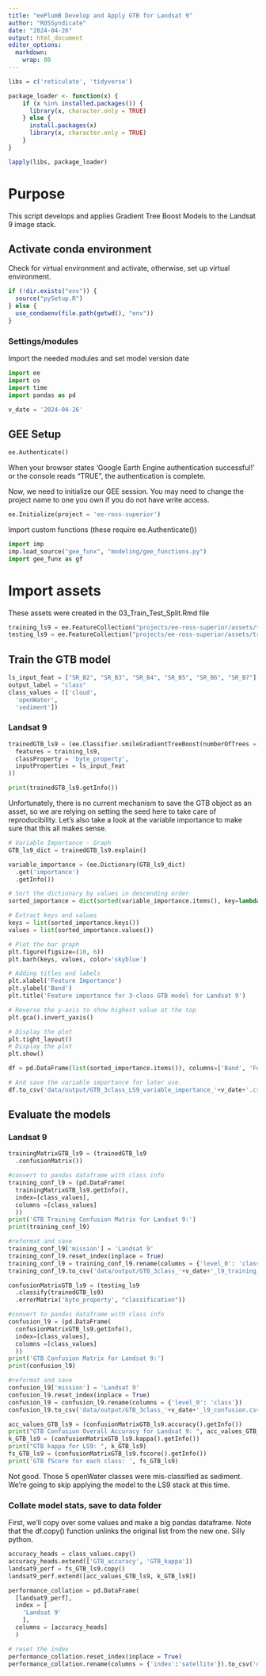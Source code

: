 ```yaml
---
title: "eePlumB Develop and Apply GTB for Landsat 9"
author: "ROSSyndicate"
date: "2024-04-26"
output: html_document
editor_options:
  markdown:
    wrap: 80
---
```


```r
libs = c('reticulate', 'tidyverse')

package_loader <- function(x) {
    if (x %in% installed.packages()) {
      library(x, character.only = TRUE)
    } else {
      install.packages(x)
      library(x, character.only = TRUE)
    }
}

lapply(libs, package_loader)
```

# Purpose

This script develops and applies Gradient Tree Boost Models to the Landsat 9 image
stack.

## Activate conda environment

Check for virtual environment and activate, otherwise, set up virtual
environment.

```r
if (!dir.exists("env")) {
  source("pySetup.R")
} else {
  use_condaenv(file.path(getwd(), "env"))
}
```

### Settings/modules

Import the needed modules and set model version date

```python
import ee
import os
import time
import pandas as pd

v_date = '2024-04-26'
```

## GEE Setup

```python
ee.Authenticate()
```

When your browser states 'Google Earth Engine authentication successful!' or the
console reads "TRUE", the
authentication is complete. 

Now, we need to initialize our GEE session. You may need to change the project 
name to one you own if you do not have write access.

```python
ee.Initialize(project = 'ee-ross-superior')
```


Import custom functions (these require ee.Authenticate())
```python
import imp
imp.load_source("gee_funx", "modeling/gee_functions.py")
import gee_funx as gf
```

# Import assets

These assets were created in the 03_Train_Test_Split.Rmd file

```python
training_ls9 = ee.FeatureCollection("projects/ee-ross-superior/assets/train-test/training_ls9_3class_v2024")
testing_ls9 = ee.FeatureCollection("projects/ee-ross-superior/assets/train-test/validation_ls9_3class_v2024")
```

## Train the GTB model

```python
ls_input_feat = ["SR_B2", "SR_B3", "SR_B4", "SR_B5", "SR_B6", "SR_B7"]
output_label = "class"
class_values = (['cloud',
  'openWater',
  'sediment'])
```

### Landsat 9

```python
trainedGTB_ls9 = (ee.Classifier.smileGradientTreeBoost(numberOfTrees = 10, seed = 47).train(
  features = training_ls9,
  classProperty = 'byte_property',
  inputProperties = ls_input_feat
))

print(trainedGTB_ls9.getInfo())
```


Unfortunately, there is no current mechanism to save the GTB object as an asset, 
so we are relying on setting the seed here to take care of reproducibility. Let's
also take a look at the variable importance to make sure that this all makes sense.


```python
# Variable Importance - Graph  
GTB_ls9_dict = trainedGTB_ls9.explain()

variable_importance = (ee.Dictionary(GTB_ls9_dict)
  .get('importance')
  .getInfo())

# Sort the dictionary by values in descending order
sorted_importance = dict(sorted(variable_importance.items(), key=lambda item: item[1], reverse=True))

# Extract keys and values
keys = list(sorted_importance.keys())
values = list(sorted_importance.values())

# Plot the bar graph
plt.figure(figsize=(10, 6))
plt.barh(keys, values, color='skyblue')

# Adding titles and labels
plt.xlabel('Feature Importance')
plt.ylabel('Band')
plt.title('Feature importance for 3-class GTB model for Landsat 9')

# Reverse the y-axis to show highest value at the top
plt.gca().invert_yaxis()

# Display the plot
plt.tight_layout()
# Display the plot
plt.show()

df = pd.DataFrame(list(sorted_importance.items()), columns=['Band', 'Feature_Importance'])

# And save the variable importance for later use.
df.to_csv('data/output/GTB_3class_LS9_variable_importance_'+v_date+'.csv', index = False)

```
## Evaluate the models

### Landsat 9

```python
trainingMatrixGTB_ls9 = (trainedGTB_ls9
  .confusionMatrix())

#convert to pandas dataframe with class info
training_conf_l9 = (pd.DataFrame(
  trainingMatrixGTB_ls9.getInfo(),
  index=[class_values],
  columns =[class_values]
  ))
print('GTB Training Confusion Matrix for Landsat 9:')
print(training_conf_l9)

#reformat and save
training_conf_l9['mission'] = 'Landsat 9'
training_conf_l9.reset_index(inplace = True)
training_conf_l9 = training_conf_l9.rename(columns = {'level_0': 'class'})  
training_conf_l9.to_csv('data/output/GTB_3class_'+v_date+'_l9_training_confusion.csv', index = False)

confusionMatrixGTB_ls9 = (testing_ls9
  .classify(trainedGTB_ls9)
  .errorMatrix('byte_property', "classification"))

#convert to pandas dataframe with class info
confusion_l9 = (pd.DataFrame(
  confusionMatrixGTB_ls9.getInfo(),
  index=[class_values],
  columns =[class_values]
  ))
print('GTB Confusion Matrix for Landsat 9:')
print(confusion_l9)

#reformat and save
confusion_l9['mission'] = 'Landsat 9'
confusion_l9.reset_index(inplace = True)
confusion_l9 = confusion_l9.rename(columns = {'level_0': 'class'})  
confusion_l9.to_csv('data/output/GTB_3class_'+v_date+'_l9_confusion.csv', index = False)

acc_values_GTB_ls9 = (confusionMatrixGTB_ls9.accuracy().getInfo())
print("GTB Confusion Overall Accuracy for Landsat 9: ", acc_values_GTB_ls9)
k_GTB_ls9 = (confusionMatrixGTB_ls9.kappa().getInfo())
print("GTB kappa for LS9: ", k_GTB_ls9)
fs_GTB_ls9 = (confusionMatrixGTB_ls9.fscore().getInfo())
print('GTB fScore for each class: ', fs_GTB_ls9)
```

Not good. Those 5 openWater classes were mis-classified as sediment. We're going 
to skip applying the model to the LS9 stack at this time.

### Collate model stats, save to data folder

First, we'll copy over some values and make a big pandas dataframe. Note that
the df.copy() function unlinks the original list from the new one. Silly python.

```python
accuracy_heads = class_values.copy()
accuracy_heads.extend(['GTB_accuracy', 'GTB_kappa'])
landsat9_perf = fs_GTB_ls9.copy()
landsat9_perf.extend([acc_values_GTB_ls9, k_GTB_ls9])

performance_collation = pd.DataFrame(
  [landsat9_perf],
  index = [
    'Landsat 9'
    ],
  columns = [accuracy_heads]
  )

# reset the index
performance_collation.reset_index(inplace = True)
performance_collation.rename(columns = {'index':'satellite'}).to_csv('data/output/GTB_3class_LS9_'+v_date+'_performance_stats.csv', index = False)
```

<!-- ## Apply model to image stack for Landsat -->

<!-- ### Load the image collection -->

<!-- ```{python} -->
<!-- # filter stack for desired PRs -->
<!-- ROWS = ee.List([27, 28]) -->

<!-- l9 = (ee.ImageCollection("LANDSAT/LC09/C02/T1_L2") -->
<!--   .filter(ee.Filter.lt('CLOUD_COVER', 80)) -->
<!--   .filter(ee.Filter.eq('WRS_PATH', 26)) -->
<!--   .filter(ee.Filter.inList('WRS_ROW', ROWS)) -->
<!--   .filter(ee.Filter.gte('IMAGE_QUALITY_OLI', 7)) -->
<!--   .filter(ee.Filter.calendarRange(4, 11, 'month')) -->
<!--   # mask high aerosol -->
<!--   .map(gf.mask_high_aerosol) -->
<!--   # mask pixels with any qa flags -->
<!--   .map(gf.mask_qa_flags) -->
<!--   # mask saturated pixels -->
<!--   .map(gf.apply_radsat_mask) -->
<!--   # apply scaling factors -->
<!--   .map(gf.applyScaleFactors)) -->
<!-- ``` -->

<!-- ### Load modeling AOIs and clip stack -->

<!-- Note, some AOIs are too big to load in here and use as 'virtual' ee Feature -->
<!-- Collections. Given that, we have manually uploaded the shapefiles as an Earth -->
<!-- Engine Feature Collection. -->

<!-- And then clip each image by that aoi -->

<!-- ```{python} -->
<!-- l9_aoi = l9.map(gf.clip) -->
<!-- ``` -->

<!-- #### Helper functions -->

<!-- ```{python} -->
<!-- # get CRS info -->
<!-- img_crs = l9.first().projection() -->
<!-- img_crsTrans = img_crs.getInfo().get('transform') -->
<!-- ``` -->

<!-- ### Consolidate stack by image date -->

<!-- ```{python} -->
<!-- l9_aoi = l9_aoi.map(gf.addImageDate) -->

<!-- # summarize by missionDate field -->
<!-- uniqueMissDate_l9 = l9_aoi.aggregate_array('missDate').distinct() -->

<!-- ``` -->

<!-- ### Create mosaics -->

<!-- ```{python} -->
<!-- # need a couple of functions that refer to objects in this script -->
<!-- def applyGTB_ls9(image): -->
<!--   # Select the bands that correspond to the input features of the GTB model -->
<!--   imageFeatures = image.select(ls_input_feat) -->
<!--   missDate = image.get('missDate') -->
<!--   # Classify the image using the trained GTB model -->
<!--   classifiedImage = (imageFeatures -->
<!--     .classify(trainedGTB_ls9) -->
<!--     .set('missDate', missDate)) -->
<!--   return image.addBands(classifiedImage) -->

<!-- def applyPerMissionDate_ls9(missDate): -->
<!--   mission = ee.String(missDate).slice(0,9) -->
<!--   date = ee.String(missDate).slice(10,20) -->
<!--   short_stack = (l8 -->
<!--     .filter(ee.Filter.eq('SPACECRAFT_ID', mission)) -->
<!--     .filter(ee.Filter.eq('DATE_ACQUIRED', date))) -->
<!--   oneMissDate = short_stack.mean() -->
<!--   ls_miss_date_GTB = applyGTB_ls9(oneMissDate) -->
<!--   ls_GTB_class = extract_3classes(ls_miss_date_GTB) -->
<!--   return (ls_GTB_class.set('missDate', missDate)) -->

<!-- def mosaicStack_l9(missDate): -->
<!--   md_GTB = applyPerMissionDate_ls9(missDate) -->
<!--   return md_GTB -->

<!-- newStack_list_l9 = uniqueMissDate_l9.map(mosaicStack_l9) -->
<!-- newStack_l9 = ee.ImageCollection(newStack_list_l9) -->

<!-- ``` -->

<!-- ### Lighten up each of the stacks to only the bands we care about -->

<!-- ```{python} -->
<!-- lightStack_l9 = newStack_l9.select([ -->
<!--     'classified', -->
<!--     'cloud', -->
<!--     'openWater', -->
<!--     'sediment' -->
<!--     ]) -->

<!-- ``` -->

<!-- ## Export GeoTiffs to drive -->

<!-- ### Raster Export -->

<!-- ### GTB images for Landsat 9 -->

<!-- ```{python} -->
<!-- date_length_9 = len(uniqueMissDate_l9.getInfo()) -->

<!-- aoi_ee = ee.FeatureCollection('projects/ee-ross-superior/assets/aoi/Superior_AOI_modeling') -->

<!-- def clip(image): -->
<!--   return image.clip(aoi_ee.geometry()) -->

<!-- # export as tif to drive -->
<!-- for d in range(date_length_9): -->
<!--   md = uniqueMissDate_l9.get(d) -->
<!--   print(md.getInfo()) -->
<!--   print(str(d+1) + ' of ' + str(date_length_9)) -->
<!--   image = (newStack_l9 -->
<!--     .filter(ee.Filter.eq('missDate', md)) -->
<!--     .first() -->
<!--     .clip(aoi_ee.geometry())) -->
<!--   image_new_class = (gf.classifications_to_one_band(image) -->
<!--     .select('reclass')) -->
<!--   export_image = ee.batch.Export.image.toDrive( -->
<!--     image = image_new_class, -->
<!--     region = aoi_ee.geometry(), -->
<!--     description = 'GTB_3class_v' + v_date + '_' + str(md.getInfo()), -->
<!--     folder = 'GTB_LS9_v'+v_date, -->
<!--     scale = 30, -->
<!--     crs = img_crs, -->
<!--     maxPixels = 1e13) -->

<!--   #Check how many existing tasks are running and take a break of 5 mins if it's >10 -->
<!--   gf.maximum_no_of_tasks(10, 5*60) -->
<!--   #Send next task. -->
<!--   export_image.start() -->


<!-- # # export as GEE asset -->
<!-- # for d in range(date_length_9): -->
<!-- #   md = uniqueMissDate_l9.get(d) -->
<!-- #   print(md.getInfo()) -->
<!-- #   print(str(d+1) + ' of ' + str(date_length_9)) -->
<!-- #   image = (newStack_l9 -->
<!-- #     .filter(ee.Filter.eq('missDate', md)) -->
<!-- #     .first() -->
<!-- #     .clip(aoi_ee.geometry())) -->
<!-- #   image_new_class = (gf.classifications_to_one_band(image) -->
<!-- #     .select('reclass')) -->
<!-- #   export_image = ee.batch.Export.image.toAsset( -->
<!-- #     image = image_new_class, -->
<!-- #     region = aoi_ee.geometry(), -->
<!-- #     description = 'GTB_3class_v' + v_date + '_' + str(md.getInfo()), -->
<!-- #     assetId = 'projects/ee-ross-superior/assets/LS9_3class/GTB_LS9_'+str(md.getInfo())+'_v'+v_date, -->
<!-- #     scale = 30, -->
<!-- #     crs = img_crs, -->
<!-- #     maxPixels = 1e13) -->
<!-- #    -->
<!-- #   #Check how many existing tasks are running and take a break of 5 mins if it's >10 -->
<!-- #   gf.maximum_no_of_tasks(10, 5*60) -->
<!-- #   #Send next task. -->
<!-- #   export_image.start() -->

<!-- ``` -->


